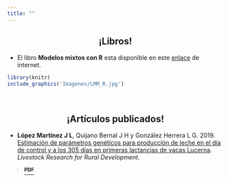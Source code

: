 ```yaml
---
title: ""
---
```


<center>
<h2>**¡Libros!**</h1>
</center>

<div class = "row">

<div class = "col-md-6">
  + El libro **Modelos mixtos con R** esta disponible en este [enlace](https://fhernanb.github.io/libro_modelos_mixtos/) de internet.

```r
library(knitr)
include_graphics('Imagenes/LMM_R.jpg')
```
</div>

<div class = "col-md-6">

</div>
</div>

<br>

<center>
<h2>**¡Artículos publicados!**</h1>
</center>

  + **López Martínez J L**, Quijano Bernal J H y González Herrera L G. 2019. [Estimación de parámetros genéticos para producción de leche en el día de control y a los 305 días en primeras lactancias de vacas Lucerna](http://www.lrrd.org/lrrd31/11/luggo31179.html). *
Livestock Research for Rural Development*.

> <i class="far fa-copy"></i>
<a href="Documentos/1er_articulo.pdf" class="download" title="PDF" target="_blank"> <sup>**PDF**

</div>
